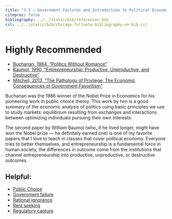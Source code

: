 ```yaml
---
title: "3.5 — Government Failures and Introduction to Political Economy — Readings"
citeproc: false
bibliography: ../../static/bib/references.bib
csl: ../../static/bib/chicago-fullnote-bibliography-no-bib.csl
---
```


# Highly Recommended

- [<i class="fas fa-file-pdf"></i> Buchanan, 1984, "Politics Without Romance"](/readings/Buchanan-1984.pdf)
- [<i class="fas fa-file-pdf"></i> Baumol, 1990, "Entrepreneurship: Productive, Unproductive, and Destructive"](/readings/Baumol-1990.pdf)
- [<i class="fas fa-file.pdf"></i> Mitchell, 2013, "The Pathology of Privilege: The Economic Consequences of Government Favoritism"](/readings/Mitchell-2013.pdf)

Buchanan was the 1986 winner of the Nobel Prize in Economics for his pioneering work in public choice theory. This work by him is a good summary of the economic analysis of politics using basic principles we use to study markets: equilibrium resulting from exchanges and interactions between optimizing individuals pursuing their own interests.

The second paper by William Baumol (who, if he lived longer, might have won the Nobel prize — he definitely earned one) is one of my favorite papers that I love to teach in classes that cover political economy. Everyone tries to better themselves, and entrepreneurship is a fundamental force in human society, the differences in outcome come from the *institutions* that channel entrepreneurship into productive, unproductive, or destructive outcomes.

## Helpful:

- [<i class="fab fa-wikipedia-w"></i> Public Choice](https://en.wikipedia.org/wiki/Public_choice)
- [<i class="fab fa-wikipedia-w"></i> Government failure](https://en.wikipedia.org/wiki/Government_failure)
- [<i class="fab fa-wikipedia-w"></i> Rational ignorance](https://en.wikipedia.org/wiki/Rational_ignorance)
- [<i class="fab fa-wikipedia-w"></i> Rent seeking](https://en.wikipedia.org/wiki/Rent_seeking)
- [<i class="fab fa-wikipedia-w"></i> Regulatory capture](https://en.wikipedia.org/wiki/Regulatory_capture)